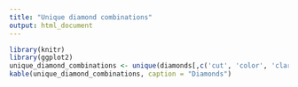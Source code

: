 ```yaml
---
title: "Unique diamond combinations"
output: html_document
---
```


```r
library(knitr)
library(ggplot2)
unique_diamond_combinations <- unique(diamonds[,c('cut', 'color', 'clarity')])
kable(unique_diamond_combinations, caption = "Diamonds")
```